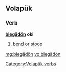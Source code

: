 ==Volapük==

===Verb===
'''[[biegädön]] oki'''

# [[bend]] or [[stoop]]

[[Category:Volapük verbs]]

[[mg:biegädön]]
[[vo:biegädön]]